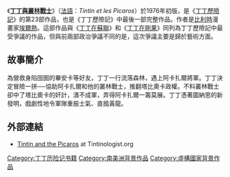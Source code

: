 {{multiple issues|
{{expand|time=2013-03-18T10:30:22+00:00}}
{{inappropriate tone|time=2013-03-18T10:30:22+00:00}}
}}

{{Infobox graphic novel
|bgcolor= #29AB87
|title= 丁丁与流浪汉
|foreigntitle={{lang|fr|Tintin et les Picaros}}
|image=
|noimage=yes
|alt=
|caption=
|publisher={{h-title|Casterman|卡斯特曼出版社}}
|date=1976
|series=[[丁丁历险记|丁丁历险记]]
|pages = 62
|creators=[[埃尔热|埃尔热]]
|origlanguage= 法语
|origpublication={{h-title|Le Journal de Tintin|《丁丁杂志》}}
|origdate=1975年9月16日–1976年4月13日
|origissues =
|origisbn=<!-- ISBN was not created until<sub>Subscript text</sub> 1965 -->
|transpublisher={{h-title|Methuen|梅休因出版社}}
|transdate= 1976
|transisbn=<!-- ISBN was not created until 1965 -->
|translator={{plainlist|
*{{h-title|Leslie Lonsdale-Cooper|莱斯利·朗斯戴尔-库柏}}
*{{h-title|Michael Turner|迈克尔·特纳}}}}
|previssue=《[[714航班|714航班]]》（1968）
|nextissue=《[[丁丁与字母艺术|丁丁与字母艺术]]》（1986）
}}
《'''[[丁丁與叢林戰士|丁丁與叢林戰士]]'''》（[[法語|法語]]：'' Tintin et les Picaros ''）於1976年初版，是《[[丁丁歷險記|丁丁歷險記]]》的第23部作品，也是《丁丁歷險記》中最後一部完整作品。作者是[[比利時|比利時]]漫畫家[[埃爾熱|埃爾熱]]。這部作品與《[[丁丁在蘇聯|丁丁在蘇聯]]》和《[[丁丁在剛果|丁丁在剛果]]》同列為丁丁歷險記中最受爭議的作品，但與前兩部政治爭議不同的是，這次爭議主要是歸於藝術方面。

== 故事簡介 ==
為營救身陷囹圄的畢安卡等好友，丁丁一行流落森林，遇上阿卡扎爾將軍。丁丁決定冒險一拼──協助阿卡扎爾和他的叢林戰士，推翻塔比奧卡政權。不料叢林戰士卻中了塔比奧卡的奸計，潰不成軍，弄得阿卡扎爾一籌莫展。丁丁憑著圖納思的新發明，戲劇性地令軍隊重振士氣、直搗黃龍。

== 外部連結 ==
*[http://www.tintinologist.org/guides/books/23picaros.html Tintin and the Picaros]{{Wayback|url=http://www.tintinologist.org/guides/books/23picaros.html |date=20201107053649 }} at Tintinologist.org

{{丁丁歷險記}}

{{DEFAULTSORT:Tintin et les Picaros}}
[[Category:丁丁历险记书籍|Category:丁丁历险记书籍]]
[[Category:南美洲背景作品|Category:南美洲背景作品]]
[[Category:虛構國家背景作品|Category:虛構國家背景作品]]